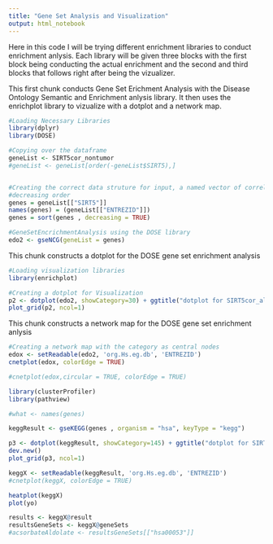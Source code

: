 ```yaml
---
title: "Gene Set Analysis and Visualization"
output: html_notebook
---
```


Here in this code I will be trying different enrichment libraries to conduct enrichment anlysis. Each library will be given three blocks with the first block being conducting the actual enrichment and the second and third blocks that follows right after being the vizualizer. 



This first chunk conducts Gene Set Erichment Analysis with the Disease Ontology Semantic and Enrichment anlysis library. It then uses the enrichplot library to vizualize with a dotplot and a network map. 
```r
#Loading Necessary Libraries
library(dplyr)
library(DOSE)

#Copying over the dataframe
geneList <- SIRT5cor_nontumor
#geneList <- geneList[order(-geneList$SIRT5),]


#Creating the correct data struture for input, a named vector of correlation values for analysis. Ensured to be sorted in 
#decreasing order
genes = geneList[["SIRT5"]]
names(genes) = (geneList[["ENTREZID"]])
genes = sort(genes , decreasing = TRUE)

#GeneSetEncrichmentAnalysis using the DOSE library 
edo2 <- gseNCG(geneList = genes)

```

This chunk constructs a dotplot for the DOSE gene set enrichment analysis

```r
#Loading visualization libraries
library(enrichplot)

#Creating a dotplot for Visualization 
p2 <- dotplot(edo2, showCategory=30) + ggtitle("dotplot for SIRT5cor_all Data")
plot_grid(p2, ncol=1)
```

This chunk constructs a network map for the DOSE gene set enrichment anlysis

```r
#Creating a network map with the category as central nodes
edox <- setReadable(edo2, 'org.Hs.eg.db', 'ENTREZID')
cnetplot(edox, colorEdge = TRUE)

#cnetplot(edox,circular = TRUE, colorEdge = TRUE)
```
```r
library(clusterProfiler)
library(pathview)

#what <- names(genes)

keggResult <- gseKEGG(genes , organism = "hsa", keyType = "kegg")

p3 <- dotplot(keggResult, showCategory=145) + ggtitle("dotplot for SIRT5cor_all Data")
dev.new()
plot_grid(p3, ncol=1)

keggX <- setReadable(keggResult, 'org.Hs.eg.db', 'ENTREZID')
#cnetplot(keggX, colorEdge = TRUE)

heatplot(keggX)
plot(yo)

results <- keggX@result
resultsGeneSets <- keggX@geneSets
#acsorbateAldolate <- resultsGeneSets[["hsa00053"]]


```


